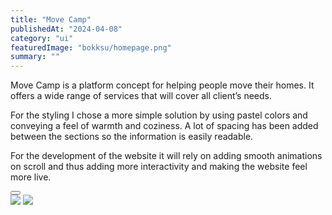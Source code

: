 ---
title: "Move Camp"
publishedAt: "2024-04-08"
category: "ui"
featuredImage: "bokksu/homepage.png"
summary: ""
---

Move Camp is a platform concept for helping people move their homes. It offers a wide range of services that will cover all client’s needs.

For the styling I chose a more simple solution by using pastel colors and conveying a feel of warmth and coziness. A lot of spacing has been added between the sections so the information is easily readable.

For the development of the website it will rely on adding smooth animations on scroll and thus adding more interactivity and making the website feel more live.

<div>
  <Button
    href="https://xd.adobe.com/view/7034ade5-14dd-4b24-81aa-1387e1ed6fda-2567/"
    title="View project"
    className="mt-4 mb-12"
  />
</div>

<div className="flex flex-col gap-y-8">
  <Image
    src="/projects/move-camp/screenshot-1.png"
    width={1440}
    height={1000}
  />
  <Image src="/projects/move-camp/homepage.png" width={1440} height={1000} />
</div>
